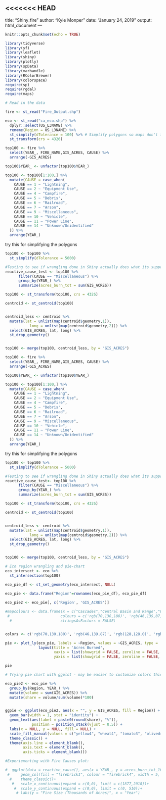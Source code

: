 <<<<<<< HEAD
---
title: "Shiny_fire"
author: "Kyle Monper"
date: "January 24, 2019"
output: html_document
---

```r
knitr::opts_chunk$set(echo = TRUE)
```

```r
library(tidyverse)
library(sf)
library(leaflet)
library(shiny)
library(plotly)
library(spData)
library(varhandle)
library(RColorBrewer)
library(colorspace)
require(sp)
require(rgdal)
require(maps)
```

```r
# Read in the data

fire <- st_read("Fire_Output.shp")

eco <- st_read("ca_eco.shp") %>% 
  dplyr::select(US_L3NAME) %>% 
  rename(Region = US_L3NAME) %>% 
  st_simplify(dTolerance = 100) %>% # Simplify polygons so maps don't take forever to load
  st_transform(crs = 4326)
```


```r

top100 <- fire %>% 
  select(YEAR_, FIRE_NAME,GIS_ACRES, CAUSE) %>% 
  arrange(-GIS_ACRES)

top100$YEAR_ <- unfactor(top100$YEAR_)

top100 <- top100[1:100,] %>% 
  mutate(CAUSE = case_when(
    CAUSE == 1 ~ "Lightning",
    CAUSE == 2 ~ "Equipment Use",
    CAUSE == 4 ~ "Campfire",
    CAUSE == 5 ~ "Debris",
    CAUSE == 6 ~ "Railroad",
    CAUSE == 7 ~ "Arson",
    CAUSE == 9 ~ "Miscellaneous",
    CAUSE == 10 ~ "Vehicle",
    CAUSE == 11 ~ "Power Line",
    CAUSE == 14 ~ "Unknown/Unidentified"
  )) %>% 
  arrange(YEAR_)


```

try this for simplifying the polygons
```r
top100 <- top100 %>% 
  st_simplify(dTolerance = 5000)
```

```r
#Testing to see if wrangling done in Shiny actually does what its supposed to
reactive_cause_test <- top100 %>%
      filter(CAUSE == "Miscellaneous") %>% 
      group_by(YEAR_) %>% 
      summarize(acres_burn_tot = sum(GIS_ACRES))
```

```r
top100 <- st_transform(top100, crs = 4326)

centroid <- st_centroid(top100)


centroid_less <- centroid %>% 
  mutate(lat = unlist(map(centroid$geometry,1)),
           long = unlist(map(centroid$geometry,2))) %>% 
  select(GIS_ACRES, lat, long) %>% 
  st_drop_geometry()


top100 <- merge(top100, centroid_less, by = "GIS_ACRES")
```

```r

top100 <- fire %>% 
  select(YEAR_, FIRE_NAME,GIS_ACRES, CAUSE) %>% 
  arrange(-GIS_ACRES)

top100$YEAR_ <- unfactor(top100$YEAR_)

top100 <- top100[1:100,] %>% 
  mutate(CAUSE = case_when(
    CAUSE == 1 ~ "Lightning",
    CAUSE == 2 ~ "Equipment Use",
    CAUSE == 4 ~ "Campfire",
    CAUSE == 5 ~ "Debris",
    CAUSE == 6 ~ "Railroad",
    CAUSE == 7 ~ "Arson",
    CAUSE == 9 ~ "Miscellaneous",
    CAUSE == 10 ~ "Vehicle",
    CAUSE == 11 ~ "Power Line",
    CAUSE == 14 ~ "Unknown/Unidentified"
  )) %>% 
  arrange(YEAR_)
```

try this for simplifying the polygons
```r
top100 <- top100 %>% 
  st_simplify(dTolerance = 5000)
```

```r
#Testing to see if wrangling done in Shiny actually does what its supposed to
reactive_cause_test<- top100 %>%
      filter(CAUSE == "Miscellaneous") %>% 
      group_by(YEAR_) %>% 
      summarize(acres_burn_tot = sum(GIS_ACRES))
```

```r
top100 <- st_transform(top100, crs = 4326)

centroid <- st_centroid(top100)


centroid_less <- centroid %>% 
  mutate(lat = unlist(map(centroid$geometry,1)),
           long = unlist(map(centroid$geometry,2))) %>% 
  select(GIS_ACRES, lat, long) %>% 
  st_drop_geometry()


top100 <- merge(top100, centroid_less, by = "GIS_ACRES")

```

```r

# Eco region wrangling and pie-chart
eco_intersect <- eco %>% 
  st_intersection(top100)

eco_pie_df <- st_set_geometry(eco_intersect, NULL)

eco_pie <- data.frame("Region"=rownames(eco_pie_df), eco_pie_df)
  
eco_pie2 <- eco_pie[, c('Region', 'GIS_ACRES')]

#mapcolours <- data.frame(x = c("Cascades","Central Basin and Range","Central California Foothills and Coastal Mountains","Central California Valley", "Eastern Cascades Slopes and Foothills","Klamath Mountains/California High North Coast Range","Mojave Basin and Range","Northern Basin and Range","Sierra Nevada","Sonoran Basin and Range","Southern California Mountains","Southern California Mountains","Southern California/Northern Baja Coast"),
 #                       colours = c('rgb(70,130,180)', 'rgb(46,139,87)', 'rgb(128,128,0)', 'rgb(0,128,128)', 'rgb(222,184,135)','rgb(188,143,143)', 'rgb(184,134,11)', 'rgb(160,82,45)', 'rgb(105,105,105)', 'rgb(47,79,79)','rgb(112,128,144)','rgb(112,128,144)','rgb(112,128,144)'),
  #                      stringsAsFactors = FALSE)


colors <- c('rgb(70,130,180)', 'rgb(46,139,87)', 'rgb(128,128,0)', 'rgb(0,128,128)', 'rgb(222,184,135)','rgb(188,143,143)', 'rgb(184,134,11)', 'rgb(160,82,45)', 'rgb(105,105,105)', 'rgb(47,79,79)','rgb(112,128,144)','rgb(112,128,144)','rgb(112,128,144)')

pie <- plot_ly(eco_pie, labels = ~Region, values = ~GIS_ACRES, type = 'pie', marker = list(color = colors)) %>% 
               layout(title = 'Acres Burned',
                      xaxis = list(showgrid = FALSE, zeroline = FALSE, showticklabels = FALSE),
                      yaxis = list(showgrid = FALSE, zeroline = FALSE, showticklabels = FALSE))

pie

# Trying pie chart with ggplot - may be easier to customize colors this way

eco_pie2 <- eco_pie %>% 
  group_by(Region, YEAR_) %>% 
  mutate(volume = sum(GIS_ACRES)) %>% 
  mutate(share = volume/sum(volume)*100)


ggpie <- ggplot(eco_pie2, aes(x = "", y = GIS_ACRES, fill = Region)) +
  geom_bar(width = 1, stat = "identity") +
  geom_text(aes(label = paste0(round(share), "%")),
            position = position_stack(vjust = 0.5)) +
  labs(x = NULL, y = NULL, fill = NULL) +
  scale_fill_manual(values = c("yellow4", "wheat4", "tomato3", "olivedrab", "steelblue4", "indianred3", "sienna3", "rosybrown4", "orange4", "lightgoldenrod4", "goldenrod4", "cadetblue4")) +
  theme_classic() +
  theme(axis.line = element_blank(),
        axis.text = element_blank(),
        axis.ticks = element_blank())

```

```r
#Experiementing with Fire Causes plot:

#  ggplot(data = reactive_cause(), aes(x = YEAR_, y = acres_burn_tot_1000))+
 #     geom_col(fill = "firebrick1", colour = "firebrick4", width = 5, position = "stack")+
  #    theme_classic()+
   #   scale_x_continuous(expand = c(0,0), limit = c(1877,2018))+
    #  scale_y_continuous(expand = c(0,0), limit = c(0, 510))+
     # labs(y = "Fire Size (Thousands of Acres)", x = "Year")

```
